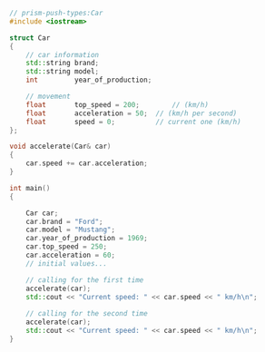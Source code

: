 ```cpp
// prism-push-types:Car
#include <iostream>

struct Car
{
	// car information
	std::string	brand;
	std::string	model;
	int			year_of_production;

	// movement
	float		top_speed = 200;		// (km/h)
	float		acceleration = 50;	// (km/h per second)
	float		speed = 0;			// current one (km/h)
};

void accelerate(Car& car)
{
	car.speed += car.acceleration;
}

int main()
{

	Car car;
	car.brand = "Ford";
	car.model = "Mustang";
	car.year_of_production = 1969;
	car.top_speed = 250;
	car.acceleration = 60;
	// initial values...

	// calling for the first time
	accelerate(car);
	std::cout << "Current speed: " << car.speed << " km/h\n";
	
	// calling for the second time
	accelerate(car);
	std::cout << "Current speed: " << car.speed << " km/h\n";
}
```
